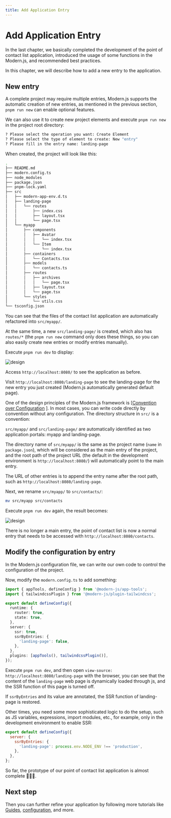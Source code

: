 ```yaml
---
title: Add Application Entry
---
```

# Add Application Entry

In the last chapter, we basically completed the development of the point of contact list application, introduced the usage of some functions in the Modern.js, and recommended best practices.

In this chapter, we will describe how to add a new entry to the application.

## New entry

A complete project may require multiple entries, Modern.js supports the automatic creation of new entries, as mentioned in the previous section, `pnpm run new` can enable optional features.

We can also use it to create new project elements and execute `pnpm run new` in the project root directory:

```bash
? Please select the operation you want: Create Element
? Please select the type of element to create: New "entry"
? Please fill in the entry name: landing-page
```

When created, the project will look like this:

```bash
.
├── README.md
├── modern.config.ts
├── node_modules
├── package.json
├── pnpm-lock.yaml
├── src
│   ├── modern-app-env.d.ts
│   ├── landing-page
│   │   └── routes
│   │       ├── index.css
│   │       ├── layout.tsx
│   │       └── page.tsx
│   └── myapp
│       ├── components
│       │   ├── Avatar
│       │   │   └── index.tsx
│       │   └── Item
│       │       └── index.tsx
│       ├── containers
│       │   └── Contacts.tsx
│       ├── models
│       │   └── contacts.ts
│       ├── routes
│       │   ├── archives
│       │   │   └── page.tsx
│       │   ├── layout.tsx
│       │   └── page.tsx
│       └── styles
│           └── utils.css
└── tsconfig.json
```

You can see that the files of the contact list application are automatically refactored into `src/myapp/`.

At the same time, a new `src/landing-page/` is created, which also has `routes/*` (the `pnpm run new` command only does these things, so you can also easily create new entries or modify entries manually).

Execute `pnpm run dev` to display:

![design](https://lf3-static.bytednsdoc.com/obj/eden-cn/nuvjhpqnuvr/modern-website/tutorials/c08-entries-myapp.png)

Access `http://localhost:8080/` to see the application as before.

Visit `http://localhost:8080/landing-page` to see the landing-page for the new entry you just created (Modern.js automatically generated default page).

One of the design principles of the Modern.js framework is [[Convention over Configuration](https://en.wikipedia.org/wiki/Convention_over_configuration) ]. In most cases, you can write code directly by convention without any configuration. The directory structure in `src/` is a convention:

`src/myapp/` and `src/landing-page/` are automatically identified as two application portals: myapp and landing-page.

The directory name of `src/myapp/` is the same as the project name (`name` in `package.json`), which will be considered as the main entry of the project, and the root path of the project URL (the default in the development environment is `http://localhost:8080/`) will automatically point to the main entry.

The URL of other entries is to append the entry name after the root path, such as `http://localhost:8080/landing-page`.

Next, we rename `src/myapp/` to `src/contacts/`:

```bash
mv src/myapp src/contacts
```

Execute `pnpm run dev` again, the result becomes:

![design](https://lf3-static.bytednsdoc.com/obj/eden-cn/nuvjhpqnuvr/modern-website/tutorials/c08-entries-contacts.png)

There is no longer a main entry, the point of contact list is now a normal entry that needs to be accessed with `http://localhost:8080/contacts`.

## Modify the configuration by entry

In the Modern.js configuration file, we can write our own code to control the configuration of the project.

Now, modify the `modern.config.ts` to add something:

```ts title="modern.config.ts"
import { appTools, defineConfig } from '@modern-js/app-tools';
import { tailwindcssPlugin } from '@modern-js/plugin-tailwindcss';

export default defineConfig({
  runtime: {
    router: true,
    state: true,
  },
  server: {
    ssr: true,
    ssrByEntries: {
      'landing-page': false,
    },
  },
  plugins: [appTools(), tailwindcssPlugin()],
});
```

Execute `pnpm run dev`, and then open `view-source: http://localhost:8080/landing-page` with the browser, you can see that the content of the `landing-page` web page is dynamically loaded through js, and the SSR function of this page is turned off.

If `ssrByEntries` and its value are annotated, the SSR function of landing-page is restored.

Other times, you need some more sophisticated logic to do the setup, such as JS variables, expressions, import modules, etc., for example, only in the development environment to enable SSR:

```js
export default defineConfig({
  server: {
    ssrByEntries: {
      'landing-page': process.env.NODE_ENV !== 'production',
    },
  },
};
```

So far, the prototype of our point of contact list application is almost complete 👏👏👏.

## Next step

Then you can further refine your application by following more tutorials like [Guides](/guides/get-started/quick-start), [configuration](/configure/app/usage), and more.
